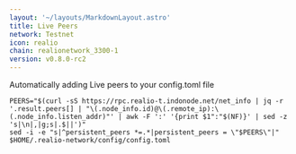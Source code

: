 ```yaml
---
layout: '~/layouts/MarkdownLayout.astro'
title: Live Peers
network: Testnet
icon: realio
chain: realionetwork_3300-1
version: v0.8.0-rc2
---
```

Automatically adding Live peers to your config.toml file
```
PEERS="$(curl -sS https://rpc.realio-t.indonode.net/net_info | jq -r '.result.peers[] | "\(.node_info.id)@\(.remote_ip):\(.node_info.listen_addr)"' | awk -F ':' '{print $1":"$(NF)}' | sed -z 's|\n|,|g;s|.$||')"
sed -i -e "s|^persistent_peers *=.*|persistent_peers = \"$PEERS\"|" $HOME/.realio-network/config/config.toml
```